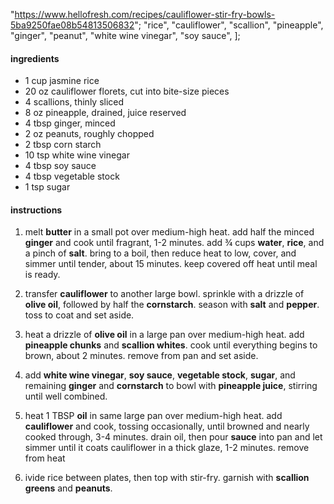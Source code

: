   "https://www.hellofresh.com/recipes/cauliflower-stir-fry-bowls-5ba9250fae08b54813506832";
  "rice",
  "cauliflower",
  "scallion",
  "pineapple",
  "ginger",
  "peanut",
  "white wine vinegar",
  "soy sauce",
];

#### ingredients

- 1 cup jasmine rice
- 20 oz cauliflower florets, cut into bite-size pieces
- 4 scallions, thinly sliced
- 8 oz pineapple, drained, juice reserved
- 4 tbsp ginger, minced
- 2 oz peanuts, roughly chopped
- 2 tbsp corn starch
- 10 tsp white wine vinegar
- 4 tbsp soy sauce
- 4 tbsp vegetable stock
- 1 tsp sugar

#### instructions

1. melt **butter** in a small pot over medium-high heat. add half the minced **ginger** and cook until fragrant, 1-2 minutes. add ¾ cups **water**, **rice**, and a pinch of **salt**. bring to a boil, then reduce heat to low, cover, and simmer until tender, about 15 minutes. keep covered off heat until meal is ready.

2. transfer **cauliflower** to another large bowl. sprinkle with a drizzle of **olive oil**, followed by half the **cornstarch**. season with **salt** and **pepper**. toss to coat and set aside.

3. heat a drizzle of **olive oil** in a large pan over medium-high heat. add **pineapple chunks** and **scallion whites**. cook until everything begins to brown, about 2 minutes. remove from pan and set aside.

4. add **white wine vinegar**, **soy sauce**, **vegetable stock**, **sugar**, and remaining **ginger** and **cornstarch** to bowl with **pineapple juice**, stirring until well combined.

5. heat 1 TBSP **oil** in same large pan over medium-high heat. add **cauliflower** and cook, tossing occasionally, until browned and nearly cooked through, 3-4 minutes. drain oil, then pour **sauce** into pan and let simmer until it coats cauliflower in a thick glaze, 1-2 minutes. remove from heat

6. ivide rice between plates, then top with stir-fry. garnish with **scallion greens** and **peanuts**.
